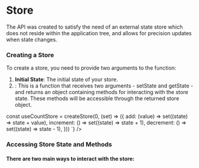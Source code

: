 
# Store

The <CodePreview data={storeTypePreview} /> API was created to satisfy the need of 
an external state store which does not reside within
the application tree, and allows for precision updates
when state changes.

### Creating a Store
To create a store, you need to provide two arguments to the <CodePreview data={createStoreTypePreview} /> function:
<ol>
  <li><b>Initial State</b>: The initial state of your store.</li>
  <li><b><CodePreview data={methodFactoryTypePreview} /></b>: This is a 
  function that receives two arguments - <InlineCodeBlock>setState</InlineCodeBlock> and <InlineCodeBlock>getState</InlineCodeBlock> - 
  and returns an object containing methods for interacting with the store 
  state. These methods will be accessible through the returned store object.</li>
</ol>

<div className="not-prose">
  <CodeBlock
    lang="ts"
    code={`\

const useCountStore = createStore(0, (set) => ({
  add: (value) => set((state) => state + value),
  increment: () => set((state) => state + 1),
  decrement: () => set((state) => state - 1),
}))
`}
  />
</div>

### Accessing Store State and Methods

#### There are two main ways to interact with the store:
<InteractingWithTheStore />


